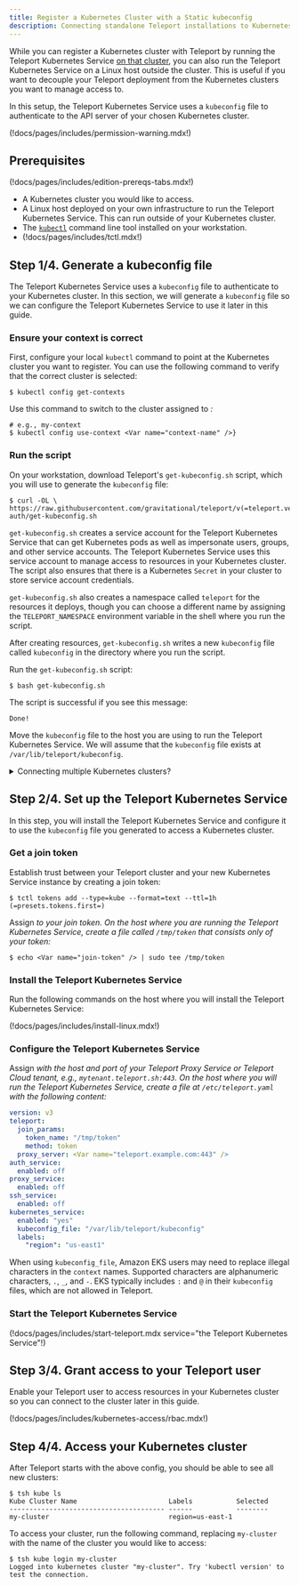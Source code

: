 ```yaml
---
title: Register a Kubernetes Cluster with a Static kubeconfig
description: Connecting standalone Teleport installations to Kubernetes clusters.
---
```


While you can register a Kubernetes cluster with Teleport by running the
Teleport Kubernetes Service [on that cluster](../getting-started.mdx), you can
also run the Teleport Kubernetes Service on a Linux host outside the cluster.
This is useful if you want to decouple your Teleport deployment from the
Kubernetes clusters you want to manage access to.

In this setup, the Teleport Kubernetes Service uses a `kubeconfig` file to
authenticate to the API server of your chosen Kubernetes cluster.

(!docs/pages/includes/permission-warning.mdx!)

## Prerequisites

(!docs/pages/includes/edition-prereqs-tabs.mdx!)

- A Kubernetes cluster you would like to access.
- A Linux host deployed on your own infrastructure to run the Teleport
  Kubernetes Service. This can run outside of your Kubernetes cluster. 
- The [`kubectl`](https://kubernetes.io/docs/reference/kubectl/) command line
  tool installed on your workstation.
- (!docs/pages/includes/tctl.mdx!)

## Step 1/4. Generate a kubeconfig file

The Teleport Kubernetes Service uses a `kubeconfig` file to authenticate to your
Kubernetes cluster. In this section, we will generate a `kubeconfig` file so we
can configure the Teleport Kubernetes Service to use it later in this guide.

### Ensure your context is correct

First, configure your local `kubectl` command to point at the Kubernetes cluster
you want to register. You can use the following command to verify that
the correct cluster is selected:

```code
$ kubectl config get-contexts
```

Use this command to switch to the cluster assigned to 
<Var name="context-name"/>:

```code
# e.g., my-context
$ kubectl config use-context <Var name="context-name" />}
```

### Run the script

On your workstation, download Teleport's `get-kubeconfig.sh` script, which you
will use to generate the `kubeconfig` file:

```code
$ curl -OL \
https://raw.githubusercontent.com/gravitational/teleport/v(=teleport.version=)/examples/k8s-auth/get-kubeconfig.sh
```

`get-kubeconfig.sh` creates a service account for the Teleport Kubernetes
Service that can get Kubernetes pods as well as impersonate users, groups, and
other service accounts. The Teleport Kubernetes Service uses this service
account to manage access to resources in your Kubernetes cluster. The script
also ensures that there is a Kubernetes `Secret` in your cluster to store
service account credentials. 

`get-kubeconfig.sh` also creates a namespace called `teleport` for the
resources it deploys, though you can choose a different name by assigning the
`TELEPORT_NAMESPACE` environment variable in the shell where you run the
script. 

After creating resources, `get-kubeconfig.sh` writes a new `kubeconfig` file
called `kubeconfig` in the directory where you run the script.

Run the `get-kubeconfig.sh` script:

```code
$ bash get-kubeconfig.sh
```

The script is successful if you see this message:

```text
Done!
```

Move the `kubeconfig` file to the host you are using to run the Teleport
Kubernetes Service. We will assume that the `kubeconfig` file exists at
`/var/lib/teleport/kubeconfig`.

<details>
<summary>Connecting multiple Kubernetes clusters?</summary>

You can connect multiple Kubernetes clusters to Teleport from one `kubeconfig`
file if it contains multiple entries. Use
[merge-kubeconfigs.sh](https://github.com/gravitational/teleport/blob/branch/v(=teleport.major_version=)/examples/k8s-auth/merge-kubeconfigs.sh)
to combine multiple `kubeconfig` files generated by `get-kubeconfig.sh`.

</details>

## Step 2/4. Set up the Teleport Kubernetes Service

In this step, you will install the Teleport Kubernetes Service and configure it
to use the `kubeconfig` file you generated to access a Kubernetes cluster.

### Get a join token

Establish trust between your Teleport cluster and your new Kubernetes Service
instance by creating a join token:

```code
$ tctl tokens add --type=kube --format=text --ttl=1h
(=presets.tokens.first=)
```

Assign <Var name="join-token" /> to your join token. On the host where you are
running the Teleport Kubernetes Service, create a file called `/tmp/token` that
consists only of your token:

```code
$ echo <Var name="join-token" /> | sudo tee /tmp/token
```

### Install the Teleport Kubernetes Service

Run the following commands on the host where you will install the Teleport
Kubernetes Service:

(!docs/pages/includes/install-linux.mdx!)

### Configure the Teleport Kubernetes Service

Assign <Var name="teleport.example.com:443" /> with the host and port of your
Teleport Proxy Service or Teleport Cloud tenant, e.g.,
`mytenant.teleport.sh:443`. On the host where you will run the Teleport
Kubernetes Service, create a file at `/etc/teleport.yaml` with the following
content:

```yaml
version: v3
teleport:
  join_params:
    token_name: "/tmp/token"
    method: token
  proxy_server: <Var name="teleport.example.com:443" />
auth_service:
  enabled: off
proxy_service:
  enabled: off
ssh_service:
  enabled: off
kubernetes_service:
  enabled: "yes"
  kubeconfig_file: "/var/lib/teleport/kubeconfig"
  labels:
    "region": "us-east1"
```


<Admonition type="warning" title="Warning" >

When using `kubeconfig_file`, Amazon EKS users may need to replace illegal
characters in the `context` names. Supported characters are alphanumeric
characters, `.`, `_`, and `-`. EKS typically includes `:` and `@` in their
`kubeconfig` files, which are not allowed in Teleport.

</Admonition>

### Start the Teleport Kubernetes Service

(!docs/pages/includes/start-teleport.mdx service="the Teleport Kubernetes Service"!)

## Step 3/4. Grant access to your Teleport user

Enable your Teleport user to access resources in your Kubernetes cluster so you
can connect to the cluster later in this guide.

(!docs/pages/includes/kubernetes-access/rbac.mdx!)

## Step 4/4. Access your Kubernetes cluster

After Teleport starts with the above config, you should be able to see all new
clusters:

```code
$ tsh kube ls
Kube Cluster Name                       Labels           Selected
--------------------------------------- ------           --------
my-cluster                              region=us-east-1
```

To access your cluster, run the following command, replacing `my-cluster` with
the name of the cluster you would like to access:

```code
$ tsh kube login my-cluster
Logged into kubernetes cluster "my-cluster". Try 'kubectl version' to test the connection.
```
